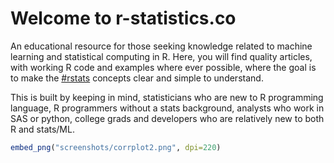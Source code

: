 # Welcome to r-statistics.co

An educational resource for those seeking knowledge related to machine learning and statistical computing in R.
Here, you will find quality articles, with working R code and examples where ever possible, where the goal is to make the [#rstats](https://twitter.com/hashtag/rstats) concepts clear and simple to understand. 

This is built by keeping in mind, statisticians who are new to R programming language, R programmers without a stats background, analysts who work in SAS or python, college grads and developers who are relatively new to both R and stats/ML.

```r
embed_png("screenshots/corrplot2.png", dpi=220)
```

<!--
<ul class="toc">
  <li><a href="R-Tutorial.html">R Tutorial</a></li>
<li class="dropdown-header">Foundations</li>
<li><a href="Linear-Regression.html">Linear Regression</a></li>
<li><a href="Assumptions-of-Linear-Regression.html">Assumptions of Linear Regression</a></li>
<li><a href="Statistical-Tests-in-R.html">Statistical Tests</a></li>
<li><a href="Variable-Selection-and-Importance-With-R.html">Feature Selection</a></li>
<li><a href="Model-Selection-in-R.html">Model Selection</a></li>
<li><a href="Logistic-Regression-With-R.html">Logistic Regression</a></li>
<li><a href="Environments.html">Advanced Linear Regression</a></li>

<li class="dropdown-header">Advanced Regression Models</li>
<li><a href="Functional-programming.html">Robust Regression</a></li>
<li><a href="Functionals.html">Probit Regression</a></li>
<li><a href="Function-operators.html">Multinomial Regression</a></li>
<li><a href="Functional-programming.html">Ordinal Logistic</a></li>
<li><a href="Functionals.html">Poisson and Negative Binomial</a></li>
<li><a href="Function-operators.html">Ridge Regression</a></li>
<li><a href="Function-operators.html">Beta Regression</a></li>
<li><a href="Function-operators.html">Dirichlet Regression</a></li>
<li><a href="Function-operators.html">Loess Regression</a></li>
<li><a href="Function-operators.html">Isotonic Regression</a></li>

<li class="dropdown-header">Time Series</li>
<li><a href="Computing-on-the-language.html">Time Series Analysis</a></li>
<li><a href="Expressions.html">Time Series Forecasting </a></li>
<li><a href="dsl.html">More Timeseries Forecasting</a></li>

<li class="dropdown-header">High Performance Computing</li>
<li><a href="Performance.html">Parallel computing</a></li>
<li><a href="Profiling.html">Strategies to Speedup R code</a></li>

</ul>
-->
